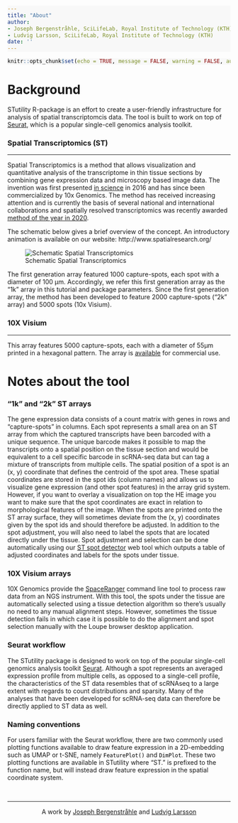 ```yaml
---
title: "About"
author:
- Joseph Bergenstråhle, SciLifeLab, Royal Institute of Technology (KTH)
- Ludvig Larsson, SciLifeLab, Royal Institute of Technology (KTH)
date: ''
---
```


<style type="text/css">
div.main-container {
  background-color: #FFFFFF !important;
  max-width: 1800px;
  margin-left: auto;
  margin-right: auto;
}
</style>

<style>
#TOC {
  background: url("https://www.spatialresearch.org/wp-content/uploads/2019/09/str-logo-spatial_research_3@2x.png");
  background-size: contain;
  padding-top: 100px !important;
  background-repeat: no-repeat;
  width: 500px;
  color: black;
  border-color: #FFFFFF !important;
}
</style>

<style> code, pre{
  background-color: #F8F8F8 !important;
  color: black !important;
}
</style>

<style> .watch-out {
  background-color: #F0F0F0;
  border: 1px #F0F0F0;
}
<style>

<style> 
body {
  color: black;
  font-size: 20pt;
}
</style>



```r
knitr::opts_chunk$set(echo = TRUE, message = FALSE, warning = FALSE, autodep = FALSE)
```

# Background

STutility R-package is an effort to create a user-friendly infrastructure for analysis of spatial transcriptomcis data. The tool is built to work on top of [Seurat](https://github.com/satijalab/seurat), which is a popular single-cell genomics analysis toolkit. 

### Spatial Transcriptomics (ST)

---

Spatial Transcriptomics is a method that allows visualization and quantitative analysis of the transcriptome in thin tissue sections by combining gene expression data and microscopy based image data. The invention was first presented [in science](https://science.sciencemag.org/content/353/6294/78) in 2016 and has since been commercialized by 10x Genomics. The method has received increasing attention and is currently the basis of several national and international collaborations and spatially resolved transcriptomics was recently awarded [method of the year in 2020](https://www.nature.com/articles/s41592-020-01038-7). 

The schematic below gives a brief overview of the concept.
An introductory animation is available on our website: http://www.spatialresearch.org/

![Schematic Spatial Transcriptomics](assets/st_method_1.PNG)

The first generation array featured 1000 capture-spots, each spot with a diameter of 100 µm. Accordingly, we refer this first generation array as the "1k" array in this tutorial and package parameters. Since the first generation array, the method has been developed to feature 2000 capture-spots ("2k" array) and 5000 spots (10x Visium).

### 10X Visium

---

This array features 5000 capture-spots, each with a diameter of 55µm printed in a hexagonal pattern. The array is [available](https://www.10xgenomics.com/spatial-transcriptomics/) for commercial use.


# Notes about the tool


### "1k" and "2k" ST arrays

The gene expression data consists of a count matrix with genes in rows and "capture-spots" in columns. Each spot represents a small area on an ST array from which the captured transcripts have been barcoded with a unique sequence. The unique barcode makes it possible to map the transcripts onto a spatial position on the tissue section and would be equivalent to a cell specific barcode in scRNA-seq data but can tag a mixture of transcripts from multiple cells. The spatial position of a spot is an (x, y) coordinate that defines the centroid of the spot area. These spatial coordinates are stored in the spot ids (column names) and allows us to visualize gene expression (and other spot features) in the array grid system. However, if you want to overlay a visualization on top the HE image you want to make sure that the spot coordinates are exact in relation to morphological features of the image. When the spots are printed onto the ST array surface, they will sometimes deviate from the (x, y) coordinates given by the spot ids and should therefore be adjusted. In addition to the spot adjustment, you will also need to label the spots that are located directly under the tissue. Spot adjustment and selection can be done automatically using our [ST spot detector](https://github.com/SpatialTranscriptomicsResearch/st_spot_detector) web tool which outputs a table of adjusted coordinates and labels for the spots under tissue.

### 10X Visium arrays

10X Genomics provide the [SpaceRanger](https://support.10xgenomics.com/spatial-gene-expression/software/downloads/latest#spacerangertab) command line tool to process raw data from an NGS instrument. With this tool, the spots under the tissue are automatically selected using a tissue detection algorithm so there's usually no need to any manual alignment steps. However, sometimes the tissue detection fails in which case it is possible to do the alignment and spot selection manually with the Loupe browser desktop application.

### Seurat workflow

The STutility package is designed to work on top of the popular single-cell genomics analysis toolkit [Seurat](https://satijalab.org/seurat/). Although a spot represents an averaged expression profile from multiple cells, as opposed to a single-cell profile, the characteristics of the ST data resembles that of scRNAseq to a large extent with regards to count distributions and sparsity. Many of the analyses that have been developed for scRNA-seq data can therefore be directly applied to ST data as well. 

### Naming conventions

For users familiar with the Seurat workflow, there are two commonly used plotting functions available to draw feature expression in a 2D-embedding such as UMAP or t-SNE, namely `FeaturePlot()` and `DimPlot`. These two plotting functions are available in STutility where "ST." is prefixed to the function name, but will instead draw feature expression in the spatial coordinate system.

&nbsp;
<hr />
<p style="text-align: center;">A work by <a href="mailto: j.bergenstrahle@scilifelab.se">Joseph Bergenstråhle</a> and <a href="mailto: ludvig.larsson@scilifelab.se">Ludvig Larsson</a></p>

<link rel="stylesheet" href="https://cdnjs.cloudflare.com/ajax/libs/font-awesome/4.7.0/css/font-awesome.min.css">

<p style="text-align: center;">
    <a href="https://www.spatialresearch.org" class="fa fa-beer"></a>
</p>

&nbsp;
